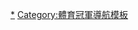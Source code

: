 {{template category|type=navbox|category=[[Category:体育竞赛模板|Category:体育竞赛模板]]}}
[[Category:世界体操锦标赛奖牌得主|*]]
[[Category:體育冠軍導航模板|Category:體育冠軍導航模板]]